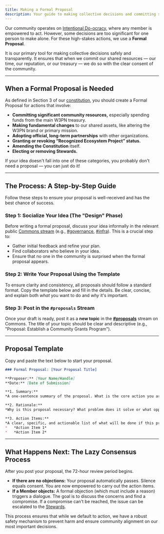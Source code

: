 ```yaml
---
title: Making a Formal Proposal
description: Your guide to making collective decisions and committing shared community resources.
---
```


Our community operates on [Intentional Do-ocracy](/how-we-work), where any member is empowered to act. However, some decisions are too significant for one person to make alone. For these high-stakes actions, we use a **Formal Proposal**.

It is our primary tool for making collective decisions safely and transparently. It ensures that when we commit our shared resources — our time, our reputation, or our treasury — we do so with the clear consent of the community.

---

## When a Formal Proposal is Needed

As defined in Section 3 of our [constitution](/constitution), you should create a Formal Proposal for actions that involve:

*   **Committing significant community resources,** especially spending funds from the main W3PN treasury.
*   **Making fundamental changes** to our shared assets, like altering the W3PN brand or primary mission.
*   **Adopting official, long-term partnerships** with other organizations.
*   **Granting or revoking “Recognized Ecosystem Project” status.**
*   **Amending the Constitution** itself.
*   **Electing or removing Stewards.**

If your idea doesn't fall into one of these categories, you probably don't need a proposal — you can just do it!

---

## The Process: A Step-by-Step Guide

Follow these steps to ensure your proposal is well-received and has the best chance of success.

### Step 1: Socialize Your Idea (The "Design" Phase)

Before writing a formal proposal, discuss your idea informally in the relevant public [Commons stream](/communication-channels/#the-commons-our-asynchronous-hub) (e.g., [#governance](https://commons.w3pn.org/#narrow/stream/governance), [#infra](https://commons.w3pn.org/#narrow/stream/infra)). This is a crucial step to:
*   Gather initial feedback and refine your plan.
*   Find collaborators who believe in your idea.
*   Ensure that no one in the community is surprised when the formal proposal appears.

### Step 2: Write Your Proposal Using the Template

To ensure clarity and consistency, all proposals should follow a standard format. Copy the template below and fill in the details. Be clear, concise, and explain both *what* you want to do and *why* it's important.

### Step 3: Post in the `#proposals` Stream

Once your draft is ready, post it as a **new topic** in the **[#proposals](https://commons.w3pn.org/#narrow/stream/proposals)** stream on Commons. The title of your topic should be clear and descriptive (e.g., "Proposal: Establish a Community Grants Program").

---

## Proposal Template

Copy and paste the text below to start your proposal.

```markdown
### Formal Proposal: [Your Proposal Title]

**Proposer:** [Your Name/Handle]
**Date:** [Date of Submission]

**1. Summary:**
*A one-sentence summary of the proposal. What is the core action you are proposing?*

**2. Rationale:**
*Why is this proposal necessary? What problem does it solve or what opportunity does it create for W3PN? Provide context and your reasoning.*

**3. Action Items:**
*A clear, specific, and actionable list of what will be done if this proposal passes. If it involves spending funds, include the exact amount and the destination address.*
*   *Action Item 1*
*   *Action Item 2*
```

---

## What Happens Next: The Lazy Consensus Process

After you post your proposal, the 72-hour review period begins.

*   **If there are no objections:** Your proposal automatically passes. Silence equals consent. You are now empowered to carry out the action items.
*   **If a Member objects:** A formal objection (which must include a reason) triggers a dialogue. The goal is to discuss the concerns and find a compromise. If a compromise can't be reached, the issue can be escalated to the [Stewards](/governance/stewards-conflict-resolution).

This process ensures that while we default to action, we have a robust safety mechanism to prevent harm and ensure community alignment on our most important decisions.


